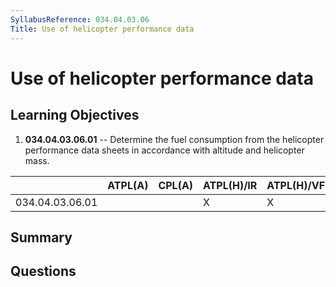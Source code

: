 ```yaml
---
SyllabusReference: 034.04.03.06
Title: Use of helicopter performance data
---
```


# Use of helicopter performance data

## Learning Objectives

1.  **034.04.03.06.01** -- Determine the fuel consumption from the helicopter
    performance data sheets in accordance with altitude and helicopter mass.

|                 | ATPL(A) | CPL(A) | ATPL(H)/IR | ATPL(H)/VFR | CPL(H) | IR | CBIR(A) |
| --------------- | ------- | ------ | ---------- | ----------- | ------ | -- | ------- |
| 034.04.03.06.01 |         |        | X          | X           |        |    |         |

## Summary

## Questions
